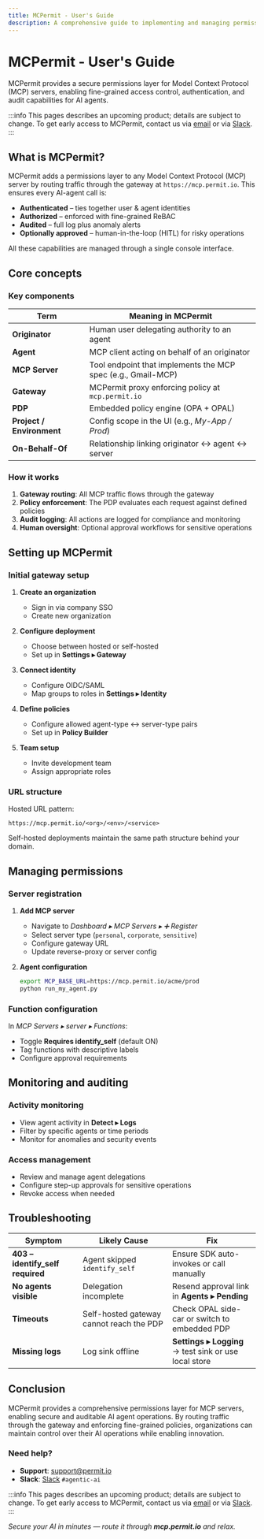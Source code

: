 ```yaml
---
title: MCPermit - User's Guide
description: A comprehensive guide to implementing and managing permissions for Model Context Protocol (MCP) servers
---
```


# MCPermit - User's Guide

MCPermit provides a secure permissions layer for Model Context Protocol (MCP) servers, enabling fine-grained access control, authentication, and audit capabilities for AI agents.

:::info
This pages describes an upcoming product; details are subject to change.
To get early access to MCPermit, contact us via [email](mailto:support@permit.io) or via [Slack](https://io.permit.io/slack).
:::

## What is MCPermit?

MCPermit adds a permissions layer to any Model Context Protocol (MCP) server by routing traffic through the gateway at `https://mcp.permit.io`. This ensures every AI-agent call is:

- **Authenticated** – ties together user & agent identities
- **Authorized** – enforced with fine-grained ReBAC
- **Audited** – full log plus anomaly alerts
- **Optionally approved** – human-in-the-loop (HITL) for risky operations

All these capabilities are managed through a single console interface.

## Core concepts

### Key components

| Term            | Meaning in MCPermit                                             |
|-----------------|-----------------------------------------------------------------|
| **Originator**  | Human user delegating authority to an agent                     |
| **Agent**       | MCP client acting on behalf of an originator                    |
| **MCP Server**  | Tool endpoint that implements the MCP spec (e.g., Gmail-MCP)    |
| **Gateway**     | MCPermit proxy enforcing policy at `mcp.permit.io`              |
| **PDP**         | Embedded policy engine (OPA + OPAL)                             |
| **Project / Environment** | Config scope in the UI (e.g., *My-App / Prod*)           |
| **On-Behalf-Of** | Relationship linking originator ↔ agent ↔ server               |

### How it works

1. **Gateway routing**: All MCP traffic flows through the gateway
2. **Policy enforcement**: The PDP evaluates each request against defined policies
3. **Audit logging**: All actions are logged for compliance and monitoring
4. **Human oversight**: Optional approval workflows for sensitive operations

## Setting up MCPermit

### Initial gateway setup

1. **Create an organization**
   - Sign in via company SSO
   - Create new organization

2. **Configure deployment**
   - Choose between hosted or self-hosted
   - Set up in **Settings ▸ Gateway**

3. **Connect identity**
   - Configure OIDC/SAML
   - Map groups to roles in **Settings ▸ Identity**

4. **Define policies**
   - Configure allowed agent-type ↔ server-type pairs
   - Set up in **Policy Builder**

5. **Team setup**
   - Invite development team
   - Assign appropriate roles

### URL structure

Hosted URL pattern:
```
https://mcp.permit.io/<org>/<env>/<service>
```

Self-hosted deployments maintain the same path structure behind your domain.

## Managing permissions

### Server registration

1. **Add MCP server**
   - Navigate to *Dashboard ▸ MCP Servers ▸ ➕ Register*
   - Select server type (`personal`, `corporate`, `sensitive`)
   - Configure gateway URL
   - Update reverse-proxy or server config

2. **Agent configuration**
   ```bash
   export MCP_BASE_URL=https://mcp.permit.io/acme/prod
   python run_my_agent.py
   ```

### Function configuration

In *MCP Servers ▸ server ▸ Functions*:
- Toggle **Requires identify_self** (default ON)
- Tag functions with descriptive labels
- Configure approval requirements

## Monitoring and auditing

### Activity monitoring

- View agent activity in **Detect ▸ Logs**
- Filter by specific agents or time periods
- Monitor for anomalies and security events

### Access management

- Review and manage agent delegations
- Configure step-up approvals for sensitive operations
- Revoke access when needed

## Troubleshooting

| Symptom                           | Likely Cause                              | Fix                                                    |
| --------------------------------- | ----------------------------------------- | ------------------------------------------------------ |
| **403 – identify_self required**  | Agent skipped `identify_self`             | Ensure SDK auto-invokes or call manually               |
| **No agents visible**             | Delegation incomplete                     | Resend approval link in **Agents ▸ Pending**           |
| **Timeouts**                      | Self-hosted gateway cannot reach the PDP  | Check OPAL side-car or switch to embedded PDP          |
| **Missing logs**                  | Log sink offline                          | **Settings ▸ Logging** → test sink or use local store  |

## Conclusion

MCPermit provides a comprehensive permissions layer for MCP servers, enabling secure and auditable AI agent operations. By routing traffic through the gateway and enforcing fine-grained policies, organizations can maintain control over their AI operations while enabling innovation.

### Need help?

- **Support**: [support@permit.io](mailto:support@permit.io)
- **Slack**: [Slack](https://io.permit.io/slack) `#agentic-ai`

:::info
This pages describes an upcoming product; details are subject to change.
To get early access to MCPermit, contact us via [email](mailto:support@permit.io) or via [Slack](https://io.permit.io/slack).
:::


*Secure your AI in minutes — route it through **mcp.permit.io** and relax.*



